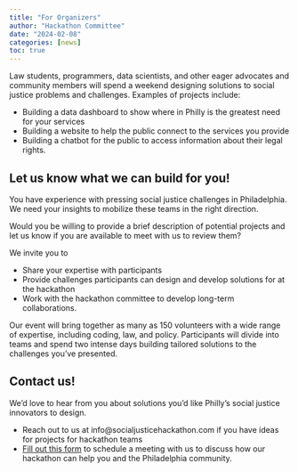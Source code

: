 ```yaml
---
title: "For Organizers"
author: "Hackathon Committee"
date: "2024-02-08"
categories: [news]
toc: true
---
```


Law students, programmers, data scientists, and other eager advocates and community members will spend a weekend designing solutions to social justice problems and challenges. Examples of projects include: 

* Building a data dashboard to show where in Philly is the greatest need for your services
* Building a website to help the public connect to the services you provide
* Building a chatbot for the public to access information about their legal rights.

## Let us know what we can build for you!

You have experience with pressing social justice challenges in Philadelphia. We need your insights to mobilize these teams in the right direction.

Would you be willing to provide a brief description of potential projects and let us know if you are available to meet with us to review them?

We invite you to

* Share your expertise with participants
* Provide challenges participants can design and develop solutions for at the hackathon
* Work with the hackathon committee to develop long-term collaborations.

Our event will bring together as many as 150 volunteers with a wide range of expertise, including coding, law, and policy. Participants will divide into teams and spend two intense days building tailored solutions to the challenges you've presented. 

## Contact us! 

We'd love to hear from you about solutions you'd like Philly’s social justice innovators to design.

* Reach out to us at info@socialjusticehackathon.com if you have ideas for projects for hackathon teams
* [Fill out this form](https://docs.google.com/forms/d/1CaHIVtf3pohPl34DduosxeKB87p8WAfZ0cMbEgosCG0) to schedule a meeting with us to discuss how our hackathon can help you and the Philadelphia community.